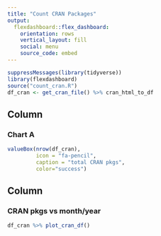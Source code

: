 ```yaml
---
title: "Count CRAN Packages"
output: 
  flexdashboard::flex_dashboard:
    orientation: rows
    vertical_layout: fill
    social: menu
    source_code: embed
---
```


```r
suppressMessages(library(tidyverse))
library(flexdashboard)
source("count_cran.R")
df_cran <- get_cran_file() %>% cran_html_to_df
```

Column {data-width=650}
-----------------------------------------------------------------------

### Chart A

```r
valueBox(nrow(df_cran),
         icon = "fa-pencil",
         caption = "total CRAN pkgs",
         color="success")
```

Column {data-width=350}
-----------------------------------------------------------------------

### CRAN pkgs vs month/year

```r
df_cran %>% plot_cran_df()
```

